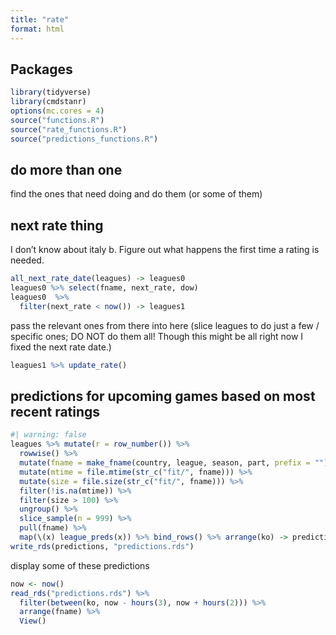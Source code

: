 ```yaml
---
title: "rate"
format: html
---
```


## Packages

```r
library(tidyverse)
library(cmdstanr)
options(mc.cores = 4)
source("functions.R")
source("rate_functions.R")
source("predictions_functions.R")
```

## do more than one

find the ones that need doing and do them (or some of them)

## next rate thing

I don't know about italy b.
Figure out what happens the first time a rating is needed.

```r
all_next_rate_date(leagues) -> leagues0
leagues0 %>% select(fname, next_rate, dow) 
leagues0  %>% 
  filter(next_rate < now()) -> leagues1
```

pass the relevant ones from there into here (slice leagues to do just a few / specific ones; DO NOT do them all! Though this might be all right now I fixed the next rate date.)

```r
leagues1 %>% update_rate() 
```

## predictions for upcoming games based on most recent ratings

```r
#| warning: false
leagues %>% mutate(r = row_number()) %>% 
  rowwise() %>% 
  mutate(fname = make_fname(country, league, season, part, prefix = "")) %>% 
  mutate(mtime = file.mtime(str_c("fit/", fname))) %>% 
  mutate(size = file.size(str_c("fit/", fname))) %>% 
  filter(!is.na(mtime)) %>% 
  filter(size > 100) %>% 
  ungroup() %>% 
  slice_sample(n = 999) %>%
  pull(fname) %>% 
  map(\(x) league_preds(x)) %>% bind_rows() %>% arrange(ko) -> predictions
write_rds(predictions, "predictions.rds")
```

display some of these predictions

```r
now <- now()
read_rds("predictions.rds") %>% 
  filter(between(ko, now - hours(3), now + hours(2))) %>% 
  arrange(fname) %>% 
  View()
```
